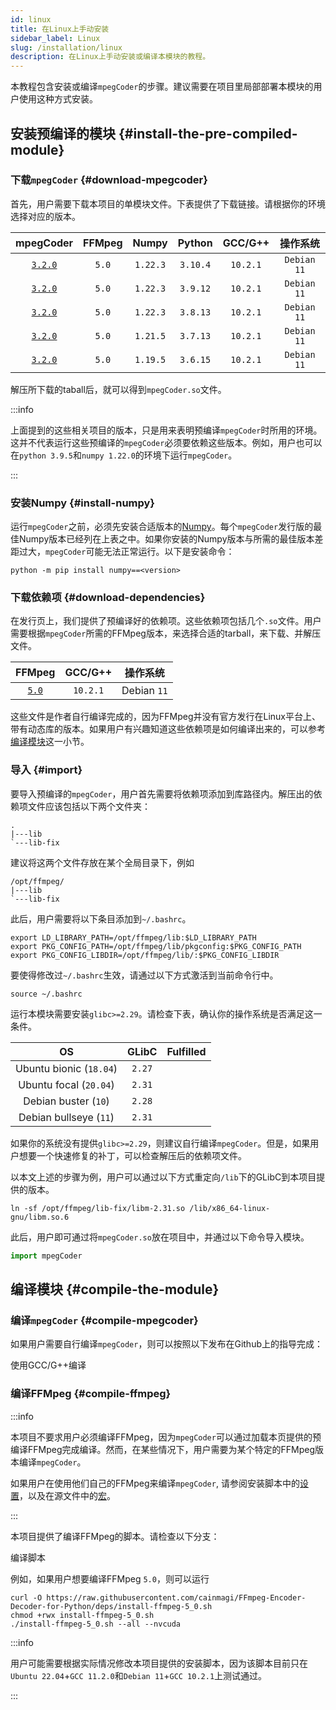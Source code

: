 ```yaml
---
id: linux
title: 在Linux上手动安装
sidebar_label: Linux
slug: /installation/linux
description: 在Linux上手动安装或编译本模块的教程。
---
```



本教程包含安装或编译`mpegCoder`的步骤。建议需要在项目里局部部署本模块的用户使用这种方式安装。

## 安装预编译的模块 {#install-the-pre-compiled-module}

### 下载`mpegCoder` {#download-mpegcoder}

首先，用户需要下载本项目的单模块文件。下表提供了下载链接。请根据你的环境选择对应的版本。

| mpegCoder | FFMpeg | Numpy | Python | GCC/G++ | 操作系统 |
| :-----: | :-----: | :-----: | :-----: | :-----: | :-----: |
| [`3.2.0`<InlineIcon icon={mdiDownloadBox}/>][download-3-2-0-py310] | `5.0` | `1.22.3` | `3.10.4` | `10.2.1` | `Debian 11` |
| [`3.2.0`<InlineIcon icon={mdiDownloadBox}/>][download-3-2-0-py39]  | `5.0` | `1.22.3` | `3.9.12` | `10.2.1` | `Debian 11` |
| [`3.2.0`<InlineIcon icon={mdiDownloadBox}/>][download-3-2-0-py38]  | `5.0` | `1.22.3` | `3.8.13` | `10.2.1` | `Debian 11` |
| [`3.2.0`<InlineIcon icon={mdiDownloadBox}/>][download-3-2-0-py37]  | `5.0` | `1.21.5` | `3.7.13` | `10.2.1` | `Debian 11` |
| [`3.2.0`<InlineIcon icon={mdiDownloadBox}/>][download-3-2-0-py36]  | `5.0` | `1.19.5` | `3.6.15` | `10.2.1` | `Debian 11` |

解压所下载的taball后，就可以得到`mpegCoder.so`文件。

:::info

上面提到的这些相关项目的版本，只是用来表明预编译`mpegCoder`时所用的环境。这并不代表运行这些预编译的`mpegCoder`必须要依赖这些版本。例如，用户也可以在`python 3.9.5`和`numpy 1.22.0`的环境下运行`mpegCoder`。

:::

### 安装Numpy {#install-numpy}

运行`mpegCoder`之前，必须先安装合适版本的[Numpy<IconExternalLink/>][link-numpy]。每个`mpegCoder`发行版的最佳Numpy版本已经列在上表之中。如果你安装的Numpy版本与所需的最佳版本差距过大，`mpegCoder`可能无法正常运行。以下是安装命令：

```shell
python -m pip install numpy==<version>
```

### 下载依赖项 {#download-dependencies}

在发行页上，我们提供了预编译好的依赖项。这些依赖项包括几个`.so`文件。用户需要根据`mpegCoder`所需的FFMpeg版本，来选择合适的tarball，来下载、并解压文件。

| FFMpeg | GCC/G++ | 操作系统 |
| :-----: | :-----: | :-----: |
| [`5.0`<InlineIcon icon={mdiDownloadBox}/>][download-ff-5-0] | `10.2.1` | Debian `11` |

这些文件是作者自行编译完成的，因为FFMpeg并没有官方发行在Linux平台上、带有动态库的版本。如果用户有兴趣知道这些依赖项是如何编译出来的，可以参考[编译模块](#compile-the-module)这一小节。

### 导入 {#import}

要导入预编译的`mpegCoder`，用户首先需要将依赖项添加到库路径内。解压出的依赖项文件应该包括以下两个文件夹：

```shell
.
|---lib
`---lib-fix
```

建议将这两个文件存放在某个全局目录下，例如

```shell
/opt/ffmpeg/
|---lib
`---lib-fix
```

此后，用户需要将以下条目添加到`~/.bashrc`。

```shell
export LD_LIBRARY_PATH=/opt/ffmpeg/lib:$LD_LIBRARY_PATH
export PKG_CONFIG_PATH=/opt/ffmpeg/lib/pkgconfig:$PKG_CONFIG_PATH
export PKG_CONFIG_LIBDIR=/opt/ffmpeg/lib/:$PKG_CONFIG_LIBDIR
```

要使得修改过`~/.bashrc`生效，请通过以下方式激活到当前命令行中。

```shell
source ~/.bashrc
```

运行本模块需要安装`glibc>=2.29`。请检查下表，确认你的操作系统是否满足这一条件。

| OS | GLibC | Fulfilled |
| :-----: | :-----: | :-----: |
| Ubuntu bionic (`18.04`) | `2.27` | <InlineIcon icon={vsiCloseIcon}/> |
| Ubuntu focal (`20.04`) | `2.31` | <InlineIcon icon={vsiCheckIcon}/> |
| Debian buster (`10`) | `2.28` | <InlineIcon icon={vsiCloseIcon}/> |
| Debian bullseye (`11`) | `2.31` | <InlineIcon icon={vsiCheckIcon}/> |

如果你的系统没有提供`glibc>=2.29`，则建议自行编译`mpegCoder`。但是，如果用户想要一个快速修复的补丁，可以检查解压后的依赖项文件。

以本文上述的步骤为例，用户可以通过以下方式重定向`/lib`下的GLibC到本项目提供的版本。

```shell
ln -sf /opt/ffmpeg/lib-fix/libm-2.31.so /lib/x86_64-linux-gnu/libm.so.6
```

此后，用户即可通过将`mpegCoder.so`放在项目中，并通过以下命令导入模块。

```python
import mpegCoder
```

## 编译模块 {#compile-the-module}

### 编译`mpegCoder` {#compile-mpegcoder}

如果用户需要自行编译`mpegCoder`，则可以按照以下发布在Github上的指导完成：

<p>
  <DarkButton to="https://github.com/cainmagi/FFmpeg-Encoder-Decoder-for-Python/blob/3.2.0-linux/README.md" icon={vsiDebugAlt}>
    使用GCC/G++编译
  </DarkButton>
</p>

### 编译FFMpeg {#compile-ffmpeg}

:::info

本项目不要求用户必须编译FFMpeg，因为`mpegCoder`可以通过加载本页提供的预编译FFMpeg完成编译。然而，在某些情况下，用户需要为某个特定的FFMpeg版本编译`mpegCoder`。

如果用户在使用他们自己的FFMpeg来编译`mpegCoder`, 请参阅安装脚本中的[设置<IconExternalLink/>][code-config]，以及在源文件中的[宏<IconExternalLink/>][code-macros]。

:::

本项目提供了编译FFMpeg的脚本。请检查以下分支：

<p>
  <DarkButton to="https://github.com/cainmagi/FFmpeg-Encoder-Decoder-for-Python/tree/deps" icon={octMarkGithub16}>
    编译脚本
  </DarkButton>
</p>

例如，如果用户想要编译FFMpeg `5.0`，则可以运行

```shell
curl -O https://raw.githubusercontent.com/cainmagi/FFmpeg-Encoder-Decoder-for-Python/deps/install-ffmpeg-5_0.sh
chmod +rwx install-ffmpeg-5_0.sh
./install-ffmpeg-5_0.sh --all --nvcuda
```

:::info

用户可能需要根据实际情况修改本项目提供的安装脚本，因为该脚本目前只在`Ubuntu 22.04`+`GCC 11.2.0`和`Debian 11`+`GCC 10.2.1`上测试通过。

:::

[download-3-2-0-py310]:https://github.com/cainmagi/FFmpeg-Encoder-Decoder-for-Python/releases/download/3.2.0-linux/mpegCoder_3_2_0_Linux_py310.tar.xz
[download-3-2-0-py39]:https://github.com/cainmagi/FFmpeg-Encoder-Decoder-for-Python/releases/download/3.2.0-linux/mpegCoder_3_2_0_Linux_py39.tar.xz
[download-3-2-0-py38]:https://github.com/cainmagi/FFmpeg-Encoder-Decoder-for-Python/releases/download/3.2.0-linux/mpegCoder_3_2_0_Linux_py38.tar.xz
[download-3-2-0-py37]:https://github.com/cainmagi/FFmpeg-Encoder-Decoder-for-Python/releases/download/3.2.0-linux/mpegCoder_3_2_0_Linux_py37.tar.xz
[download-3-2-0-py36]:https://github.com/cainmagi/FFmpeg-Encoder-Decoder-for-Python/releases/download/3.2.0-linux/mpegCoder_3_2_0_Linux_py36.tar.xz
[download-ff-5-0]:https://github.com/cainmagi/FFmpeg-Encoder-Decoder-for-Python/releases/download/deps-3.2.0/so-linux-ffmpeg_5_0.tar.xz
[code-config]:https://github.com/cainmagi/FFmpeg-Encoder-Decoder-for-Python/blob/master-linux/setup.py#L34
[code-macros]:https://github.com/cainmagi/FFmpeg-Encoder-Decoder-for-Python/blob/master-linux/MpegCoder/MpegBase.h#L11
[link-numpy]:https://numpy.org "Numpy"

